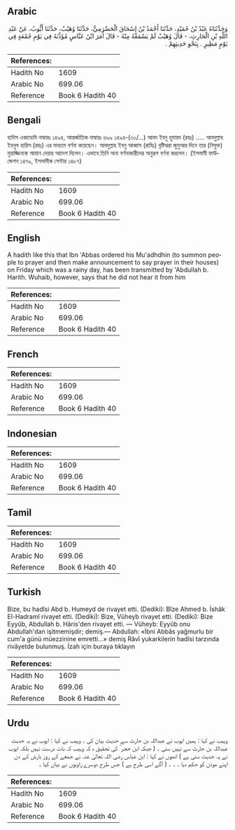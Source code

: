 ## Arabic


<div dir="rtl" lang="ar" style={{fontSize:'larger',backgroundColor:'#f8f9fa',padding:20}}>
وَحَدَّثَنَاهُ عَبْدُ بْنُ حُمَيْدٍ، حَدَّثَنَا أَحْمَدُ بْنُ إِسْحَاقَ الْحَضْرَمِيُّ، حَدَّثَنَا وُهَيْبٌ، حَدَّثَنَا أَيُّوبُ، عَنْ عَبْدِ اللَّهِ بْنِ الْحَارِثِ، - قَالَ وُهَيْبٌ لَمْ يَسْمَعْهُ مِنْهُ - قَالَ أَمَرَ ابْنُ عَبَّاسٍ مُؤَذِّنَهُ فِي يَوْمِ جُمُعَةٍ فِي يَوْمٍ مَطِيرٍ ‏.‏ بِنَحْوِ حَدِيثِهِمْ ‏.‏
</div>
<div style={{backgroundColor:'#f8f9fa',padding:20, marginBottom: 10}}><table> <thead> <tr> <th>References:</th> <th></th> </tr> </thead> <tbody><tr><td>Hadith No</td><td>1609</td></tr><tr><td>Arabic No</td><td>699.06</td></tr><tr><td>Reference</td><td>Book 6 Hadith 40</td></tr></tbody></table></div>

## Bengali


<div dir="ltr" lang="bn" style={{fontSize:'larger',backgroundColor:'#f8f9fa',padding:20}}>
হাদিস একাডেমি নাম্বারঃ ১৪৯৪, আন্তর্জাতিক নাম্বারঃ ৬৯৯ ১৪৯৪-(৩০/...) আবদ ইবনু হুমায়দ (রহঃ) ..... আবদুল্লাহ ইবনুল হারিস (রহঃ) এর মাধ্যমে বর্ণনা করেছেন। আবদুল্লাহ ইবনু আব্বাস (রাযিঃ) বৃষ্টিঝরা জুমুআর দিনে তার (নিযুক্ত) মুয়াজ্জিনকে আযান দেয়ার আদেশ দিলেন। এভাবে তিনি অন্য বর্ণনাকারীদের অনুরূপ বর্ণনা করলেন। (ইসলামী ফাউন্ডেশন ১৪৭৯, ইসলামীক সেন্টার ১৪৮৭)
</div>
<div style={{backgroundColor:'#f8f9fa',padding:20, marginBottom: 10}}><table> <thead> <tr> <th>References:</th> <th></th> </tr> </thead> <tbody><tr><td>Hadith No</td><td>1609</td></tr><tr><td>Arabic No</td><td>699.06</td></tr><tr><td>Reference</td><td>Book 6 Hadith 40</td></tr></tbody></table></div>

## English


<div dir="ltr" lang="en" style={{fontSize:'larger',backgroundColor:'#f8f9fa',padding:20}}>
A hadith like this that Ibn 'Abbas ordered his Mu'adhdhin (to summon people to prayer and then make announcement to say prayer in their houses) on Friday which was a rainy day, has been transmitted by 'Abdullah b. Harith. Wuhaib, however, says that he did not hear it from him
</div>
<div style={{backgroundColor:'#f8f9fa',padding:20, marginBottom: 10}}><table> <thead> <tr> <th>References:</th> <th></th> </tr> </thead> <tbody><tr><td>Hadith No</td><td>1609</td></tr><tr><td>Arabic No</td><td>699.06</td></tr><tr><td>Reference</td><td>Book 6 Hadith 40</td></tr></tbody></table></div>

## French


<div dir="ltr" lang="fr" style={{fontSize:'larger',backgroundColor:'#f8f9fa',padding:20}}>

</div>
<div style={{backgroundColor:'#f8f9fa',padding:20, marginBottom: 10}}><table> <thead> <tr> <th>References:</th> <th></th> </tr> </thead> <tbody><tr><td>Hadith No</td><td>1609</td></tr><tr><td>Arabic No</td><td>699.06</td></tr><tr><td>Reference</td><td>Book 6 Hadith 40</td></tr></tbody></table></div>

## Indonesian


<div dir="ltr" lang="id" style={{fontSize:'larger',backgroundColor:'#f8f9fa',padding:20}}>

</div>
<div style={{backgroundColor:'#f8f9fa',padding:20, marginBottom: 10}}><table> <thead> <tr> <th>References:</th> <th></th> </tr> </thead> <tbody><tr><td>Hadith No</td><td>1609</td></tr><tr><td>Arabic No</td><td>699.06</td></tr><tr><td>Reference</td><td>Book 6 Hadith 40</td></tr></tbody></table></div>

## Tamil


<div dir="ltr" lang="ta" style={{fontSize:'larger',backgroundColor:'#f8f9fa',padding:20}}>

</div>
<div style={{backgroundColor:'#f8f9fa',padding:20, marginBottom: 10}}><table> <thead> <tr> <th>References:</th> <th></th> </tr> </thead> <tbody><tr><td>Hadith No</td><td>1609</td></tr><tr><td>Arabic No</td><td>699.06</td></tr><tr><td>Reference</td><td>Book 6 Hadith 40</td></tr></tbody></table></div>

## Turkish


<div dir="ltr" lang="tr" style={{fontSize:'larger',backgroundColor:'#f8f9fa',padding:20}}>
Bize, bu hadîsi Abd b. Humeyd de rivayet etti. (Dediki): Bîze Ahmed b. İshâk El-Hadramî rivayet etti. (Dediki): Bize, Vüheyb rivayet etti. (Dediki): Bize Eyyûb, Abdullah b. Hâris'den rivayet etti. — Vüheyb: Eyyûb onu Abdullah'dan işitmemişdir; demiş.— Abdullah: «İbni Abbâs yağmurlu bir cum'a günü müezzinine emretti...» demiş Râvî yukarkilerin hadîsi tarzında rivâyetde bulunmuş. İzah için buraya tıklayın
</div>
<div style={{backgroundColor:'#f8f9fa',padding:20, marginBottom: 10}}><table> <thead> <tr> <th>References:</th> <th></th> </tr> </thead> <tbody><tr><td>Hadith No</td><td>1609</td></tr><tr><td>Arabic No</td><td>699.06</td></tr><tr><td>Reference</td><td>Book 6 Hadith 40</td></tr></tbody></table></div>

## Urdu


<div dir="rtl" lang="ur" style={{fontSize:'larger',backgroundColor:'#f8f9fa',padding:20}}>
وہیب نے کہا : ہمیں ایوب نے عبداللہ بن حارث سے حدیث بیان کی ۔ وہیب نے کہا : ایوب نے یہ حدیث عبداللہ بن حارث سے نہیں سنی ۔ ( جبکہ ابن حجر ؒ کی تحقیق ہ کہ وہیب کہ بات درست نہیں بلکہ ایوب نے یہ حدیث سنی ہے ) انھوں نے کہا : ابن عباس رضی اللہ تعالیٰ عنہ نے جمعے کے روز بارش کے دن اپنے موذن کو حکم دیا ۔ ۔ ۔ ( آگے اسی طرح ہے ) جس طرح دوسرے راویوں نے بیان کیا ۔
</div>
<div style={{backgroundColor:'#f8f9fa',padding:20, marginBottom: 10}}><table> <thead> <tr> <th>References:</th> <th></th> </tr> </thead> <tbody><tr><td>Hadith No</td><td>1609</td></tr><tr><td>Arabic No</td><td>699.06</td></tr><tr><td>Reference</td><td>Book 6 Hadith 40</td></tr></tbody></table></div>